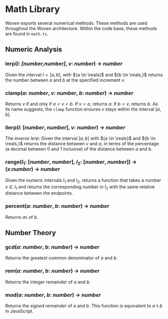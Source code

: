 # Math Library
Woven exports several numerical methods. These methods are used throughout the Woven architecture. Within the code base, these methods are found in `math.ts`. 

## Numeric Analysis 

### lerp(${I}$: _[number,number]_, ${v}$: _number_) ${\to}$ _number_
Given the interval ${I = [a,b],}$ with ${a \in \reals}$ and ${b \in \reals,}$ returns the number between ${a}$ and ${b}$ at the specified increment ${v.}$ 

### clamp(${a}$: _number_, ${v}$: _number_, ${b}$: _number_) ${\to}$ _number_
Returns ${v}$ if and only if ${a \lt v \lt b.}$ If ${v \lt a,}$ returns ${a.}$ If ${b \lt v,}$ returns ${b.}$ As its name suggests, the `clamp` function ensures ${v}$ stays within the interval ${[a,b].}$

### ilerp(${I}$: [_number_, _number_], ${v}$: _number_) ${\to}$ _number_
The _inverse lerp_: Given the interval ${[a,b]}$ with ${a \in \reals}$ and ${b \in \reals,}$ returns the distance between ${v}$ and ${a,}$ in terms of the percentage (a decimal between 0 and 1 inclusive) of the distance between ${a}$ and ${b.}$

### range(${I_1}$: [_number_, _number_], ${I_2}$: [_number_, _number_]) ${\to}$ (x:_number_) ${\to}$ _number_
Given the numeric intervals ${I_1}$ and ${I_2,}$ returns a function that takes a number ${x \in I_1}$ and returns the corresponding number in ${I_2}$ with the same relative distance between the endpoints.

### percent(${a}$: _number_, ${b}$: _number_) ${\to}$ _number_
Returns ${a\texttt{\%}}$ of ${b.}$


## Number Theory
### gcd(${a}$: _number_, ${b}$: _number_) ${\to}$ _number_
Returns the greatest common denominator of ${a}$ and ${b.}$

### rem(${a}$: _number_, ${b}$: _number_) ${\to}$ _number_
Returns the integer remainder of ${a}$ and ${b.}$

### mod(${a}$: _number_, ${b}$: _number_) ${\to}$ _number_
Returns the _signed remainder_ of ${a}$ and ${b.}$ This function is equivalent to ${a ~\texttt{\%}~ b}$ in JavaScript.

